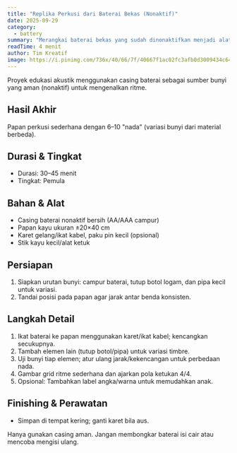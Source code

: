 ```yaml
---
title: "Replika Perkusi dari Baterai Bekas (Nonaktif)"
date: 2025-09-29
category:
  - battery
summary: "Merangkai baterai bekas yang sudah dinonaktifkan menjadi alat musik ketuk untuk edukasi."
readTime: 4 menit
author: Tim Kreatif
image: https://i.pinimg.com/736x/40/66/7f/40667f1ac02fc3afb0d3009434c64c25.jpg
---
```


Proyek edukasi akustik menggunakan casing baterai sebagai sumber bunyi yang aman (nonaktif) untuk mengenalkan ritme.

## Hasil Akhir

Papan perkusi sederhana dengan 6–10 "nada" (variasi bunyi dari material berbeda).

## Durasi & Tingkat

- Durasi: 30–45 menit
- Tingkat: Pemula

## Bahan & Alat

- Casing baterai nonaktif bersih (AA/AAA campur)
- Papan kayu ukuran ±20×40 cm
- Karet gelang/ikat kabel, paku pin kecil (opsional)
- Stik kayu kecil/alat ketuk

## Persiapan

1. Siapkan urutan bunyi: campur baterai, tutup botol logam, dan pipa kecil untuk variasi.
2. Tandai posisi pada papan agar jarak antar benda konsisten.

## Langkah Detail

1. Ikat baterai ke papan menggunakan karet/ikat kabel; kencangkan secukupnya.
2. Tambah elemen lain (tutup botol/pipa) untuk variasi timbre.
3. Uji bunyi tiap elemen; atur ulang jarak/kekencangan untuk perbedaan nada.
4. Gambar grid ritme sederhana dan ajarkan pola ketukan 4/4.
5. Opsional: Tambahkan label angka/warna untuk memudahkan anak.

## Finishing & Perawatan

- Simpan di tempat kering; ganti karet bila aus.

<TipBox title="Catatan">
  Hanya gunakan casing aman. Jangan membongkar baterai isi cair atau mencoba
  mengisi ulang.
</TipBox>

